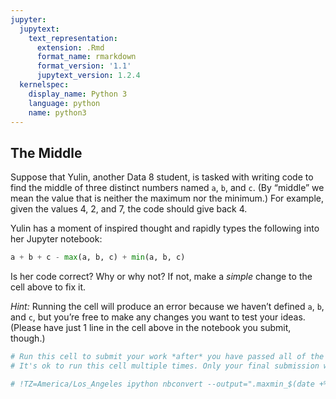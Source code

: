 ```yaml
---
jupyter:
  jupytext:
    text_representation:
      extension: .Rmd
      format_name: rmarkdown
      format_version: '1.1'
      jupytext_version: 1.2.4
  kernelspec:
    display_name: Python 3
    language: python
    name: python3
---
```


## The Middle


Suppose that Yulin, another Data 8 student, is tasked with writing code to find the middle of three distinct numbers named `a`, `b`, and `c`. (By “middle” we mean the value that is neither the maximum nor the minimum.) For example, given the values 4, 2, and 7, the code should give back 4.

Yulin has a moment of inspired thought and rapidly types the following into her Jupyter notebook:

```python
a + b + c - max(a, b, c) + min(a, b, c)
```

Is her code correct?  Why or why not?  If not, make a *simple* change to the cell above to fix it.

*Hint:* Running the cell will produce an error because we haven't defined `a`, `b`, and `c`, but you're free to make any changes you want to test your ideas.  (Please have just 1 line in the cell above in the notebook you submit, though.)

```python
# Run this cell to submit your work *after* you have passed all of the test cells.
# It's ok to run this cell multiple times. Only your final submission will be scored.

# !TZ=America/Los_Angeles ipython nbconvert --output=".maxmin_$(date +%m%d_%H%M)_submission.html" maxmin.ipynb
```
